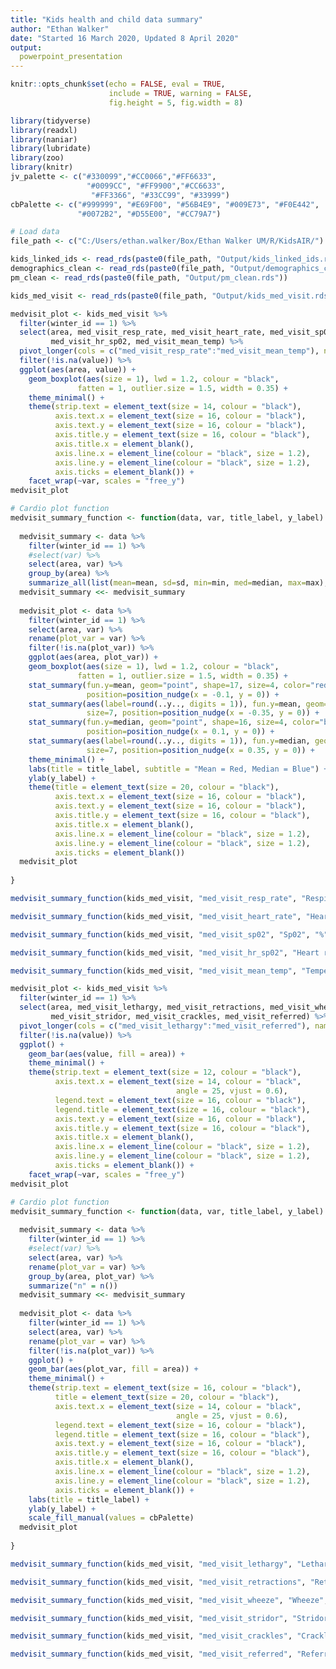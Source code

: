 ```yaml
---
title: "Kids health and child data summary"
author: "Ethan Walker"
date: "Started 16 March 2020, Updated 8 April 2020"
output: 
  powerpoint_presentation
---
```


```r
knitr::opts_chunk$set(echo = FALSE, eval = TRUE, 
                      include = TRUE, warning = FALSE,
                      fig.height = 5, fig.width = 8)
```

```r
library(tidyverse)
library(readxl)
library(naniar)
library(lubridate)
library(zoo)
library(knitr)
jv_palette <- c("#330099","#CC0066","#FF6633", 
                 "#0099CC", "#FF9900","#CC6633",
                  "#FF3366", "#33CC99", "#33999")
cbPalette <- c("#999999", "#E69F00", "#56B4E9", "#009E73", "#F0E442", 
               "#0072B2", "#D55E00", "#CC79A7")
```

```r
# Load data
file_path <- c("C:/Users/ethan.walker/Box/Ethan Walker UM/R/KidsAIR/")

kids_linked_ids <- read_rds(paste0(file_path, "Output/kids_linked_ids.rds"))
demographics_clean <- read_rds(paste0(file_path, "Output/demographics_clean.rds"))
pm_clean <- read_rds(paste0(file_path, "Output/pm_clean.rds"))

kids_med_visit <- read_rds(paste0(file_path, "Output/kids_med_visit.rds")) 
```


```r
medvisit_plot <- kids_med_visit %>% 
  filter(winter_id == 1) %>% 
  select(area, med_visit_resp_rate, med_visit_heart_rate, med_visit_sp02, 
         med_visit_hr_sp02, med_visit_mean_temp) %>% 
  pivot_longer(cols = c("med_visit_resp_rate":"med_visit_mean_temp"), names_to = "var") %>% 
  filter(!is.na(value)) %>% 
  ggplot(aes(area, value)) +
    geom_boxplot(aes(size = 1), lwd = 1.2, colour = "black", 
               fatten = 1, outlier.size = 1.5, width = 0.35) +
    theme_minimal() +
    theme(strip.text = element_text(size = 14, colour = "black"),
          axis.text.x = element_text(size = 16, colour = "black"),
          axis.text.y = element_text(size = 16, colour = "black"),
          axis.title.y = element_text(size = 16, colour = "black"),
          axis.title.x = element_blank(),
          axis.line.x = element_line(colour = "black", size = 1.2), 
          axis.line.y = element_line(colour = "black", size = 1.2), 
          axis.ticks = element_blank()) +
    facet_wrap(~var, scales = "free_y")
medvisit_plot
```


```r
# Cardio plot function
medvisit_summary_function <- function(data, var, title_label, y_label) {
  
  medvisit_summary <- data %>% 
    filter(winter_id == 1) %>% 
    #select(var) %>% 
    select(area, var) %>% 
    group_by(area) %>% 
    summarize_all(list(mean=mean, sd=sd, min=min, med=median, max=max), na.rm = TRUE)
  medvisit_summary <<- medvisit_summary
  
  medvisit_plot <- data %>% 
    filter(winter_id == 1) %>% 
    select(area, var) %>% 
    rename(plot_var = var) %>% 
    filter(!is.na(plot_var)) %>% 
    ggplot(aes(area, plot_var)) +
    geom_boxplot(aes(size = 1), lwd = 1.2, colour = "black", 
               fatten = 1, outlier.size = 1.5, width = 0.35) +
    stat_summary(fun.y=mean, geom="point", shape=17, size=4, color="red",
                 position=position_nudge(x = -0.1, y = 0)) +
    stat_summary(aes(label=round(..y.., digits = 1)), fun.y=mean, geom="text", 
                 size=7, position=position_nudge(x = -0.35, y = 0)) +
    stat_summary(fun.y=median, geom="point", shape=16, size=4, color="blue",
                 position=position_nudge(x = 0.1, y = 0)) +
    stat_summary(aes(label=round(..y.., digits = 1)), fun.y=median, geom="text", 
                 size=7, position=position_nudge(x = 0.35, y = 0)) +
    theme_minimal() +
    labs(title = title_label, subtitle = "Mean = Red, Median = Blue") +
    ylab(y_label) +
    theme(title = element_text(size = 20, colour = "black"),
          axis.text.x = element_text(size = 16, colour = "black"),
          axis.text.y = element_text(size = 16, colour = "black"),
          axis.title.y = element_text(size = 16, colour = "black"),
          axis.title.x = element_blank(),
          axis.line.x = element_line(colour = "black", size = 1.2), 
          axis.line.y = element_line(colour = "black", size = 1.2), 
          axis.ticks = element_blank()) 
  medvisit_plot
  
}
```

```r
medvisit_summary_function(kids_med_visit, "med_visit_resp_rate", "Respiratory rate", "breaths/min")
```

\pagebreak

```r
medvisit_summary_function(kids_med_visit, "med_visit_heart_rate", "Heart rate", "beats/min")
```

\pagebreak

```r
medvisit_summary_function(kids_med_visit, "med_visit_sp02", "Sp02", "%")
```

\pagebreak

```r
medvisit_summary_function(kids_med_visit, "med_visit_hr_sp02", "Heart rate from Sp02", "beats/min")
```

\pagebreak

```r
medvisit_summary_function(kids_med_visit, "med_visit_mean_temp", "Temperature", "Degrees F")
```

\pagebreak

```r
medvisit_plot <- kids_med_visit %>% 
  filter(winter_id == 1) %>% 
  select(area, med_visit_lethargy, med_visit_retractions, med_visit_wheeze, 
         med_visit_stridor, med_visit_crackles, med_visit_referred) %>% 
  pivot_longer(cols = c("med_visit_lethargy":"med_visit_referred"), names_to = "var") %>% 
  filter(!is.na(value)) %>% 
  ggplot() +
    geom_bar(aes(value, fill = area)) +
    theme_minimal() +
    theme(strip.text = element_text(size = 12, colour = "black"),
          axis.text.x = element_text(size = 14, colour = "black", 
                                     angle = 25, vjust = 0.6),
          legend.text = element_text(size = 16, colour = "black"),
          legend.title = element_text(size = 16, colour = "black"),
          axis.text.y = element_text(size = 16, colour = "black"),
          axis.title.y = element_text(size = 16, colour = "black"),
          axis.title.x = element_blank(),
          axis.line.x = element_line(colour = "black", size = 1.2), 
          axis.line.y = element_line(colour = "black", size = 1.2), 
          axis.ticks = element_blank()) +
    facet_wrap(~var, scales = "free_y")
medvisit_plot
```


```r
# Cardio plot function
medvisit_summary_function <- function(data, var, title_label, y_label) {
  
  medvisit_summary <- data %>% 
    filter(winter_id == 1) %>% 
    #select(var) %>% 
    select(area, var) %>% 
    rename(plot_var = var) %>% 
    group_by(area, plot_var) %>% 
    summarize("n" = n())
  medvisit_summary <<- medvisit_summary
  
  medvisit_plot <- data %>% 
    filter(winter_id == 1) %>% 
    select(area, var) %>% 
    rename(plot_var = var) %>% 
    filter(!is.na(plot_var)) %>% 
    ggplot() +
    geom_bar(aes(plot_var, fill = area)) +
    theme_minimal() +
    theme(strip.text = element_text(size = 16, colour = "black"),
          title = element_text(size = 20, colour = "black"),
          axis.text.x = element_text(size = 14, colour = "black", 
                                     angle = 25, vjust = 0.6),
          legend.text = element_text(size = 16, colour = "black"),
          legend.title = element_text(size = 16, colour = "black"),
          axis.text.y = element_text(size = 16, colour = "black"),
          axis.title.y = element_text(size = 16, colour = "black"),
          axis.title.x = element_blank(),
          axis.line.x = element_line(colour = "black", size = 1.2), 
          axis.line.y = element_line(colour = "black", size = 1.2), 
          axis.ticks = element_blank()) +
    labs(title = title_label) +
    ylab(y_label) +
    scale_fill_manual(values = cbPalette)
  medvisit_plot
  
}
```

\pagebreak

```r
medvisit_summary_function(kids_med_visit, "med_visit_lethargy", "Lethargy", "count")
```

\pagebreak

```r
medvisit_summary_function(kids_med_visit, "med_visit_retractions", "Retractions", "count")
```

\pagebreak

```r
medvisit_summary_function(kids_med_visit, "med_visit_wheeze", "Wheeze", "count")
```

\pagebreak

```r
medvisit_summary_function(kids_med_visit, "med_visit_stridor", "Stridor", "count")
```

\pagebreak

```r
medvisit_summary_function(kids_med_visit, "med_visit_crackles", "Crackles", "count")
```

\pagebreak

```r
medvisit_summary_function(kids_med_visit, "med_visit_referred", "Referred", "count")
```
